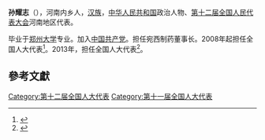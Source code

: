 '''孙耀志'''（{{bd|1951年||}}），河南内乡人，[[汉族|汉族]]，[[中华人民共和国|中华人民共和国]]政治人物、[[第十二届全国人民代表大会|第十二届全国人民代表大会]]河南地区代表。

毕业于[[郑州大学|郑州大学]]专业。加入[[中国共产党|中国共产党]]。担任宛西制药董事长。2008年起担任全国人大代表<ref>{{cite news|title=全国人大代表信息-孙耀志|url=http://210.82.31.1:8084/delegate/viewDelegate.action?dbid=111433|accessdate=2013-04-05|newspaper=全国人大网|archive-url=https://web.archive.org/web/20140502032439/http://www.npc.gov.cn/delegate/viewDelegate.action?dbid=111433|archive-date=2014-05-02|dead-url=yes}}</ref>。2013年，担任全国人大代表<ref>{{cite news|title=全国人大代表信息-孙耀志|url=http://210.82.31.1:8084/delegate/viewDelegate.action?dbid=121406|accessdate=2013-04-05|newspaper=全国人大网|archive-url=https://web.archive.org/web/20140502032437/http://www.npc.gov.cn/delegate/viewDelegate.action?dbid=121406|archive-date=2014-05-02|dead-url=yes}}</ref>。

==參考文獻==
{{reflist}}
{{中国政治人物小作品}}

[[Category:第十二届全国人大代表|Category:第十二届全国人大代表]]
[[Category:第十一届全国人大代表|Category:第十一届全国人大代表]]